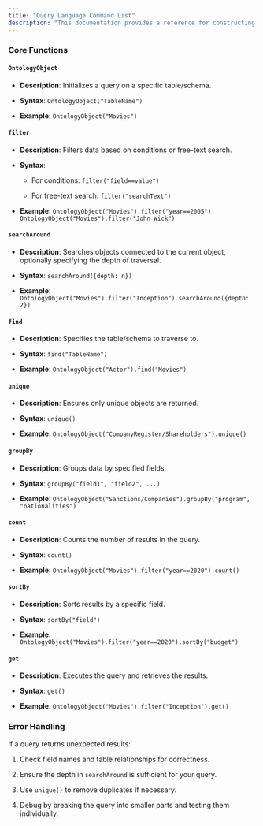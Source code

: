 ```yaml
---
title: "Query Language Command List"
description: "This documentation provides a reference for constructing queries in the ontology graph engine. Queries allow you to search, filter, group, and process data stored in interconnected schemas."
---
```


### **Core Functions**

#### **`OntologyObject`**

* **Description**: Initializes a query on a specific table/schema.

* **Syntax**: `OntologyObject("TableName")`

* **Example**:
  `OntologyObject("Movies")`


#### **`filter`**

* **Description**: Filters data based on conditions or free-text search.

* **Syntax**:

  * For conditions: `filter("field==value")`

  * For free-text search: `filter("searchText")`

* **Example**:
  `OntologyObject("Movies").filter("year==2005")`
  `OntologyObject("Movies").filter("John Wick")`


#### **`searchAround`**

* **Description**: Searches objects connected to the current object, optionally specifying the depth of traversal.

* **Syntax**: `searchAround({depth: n})`

* **Example**:
  `OntologyObject("Movies").filter("Inception").searchAround({depth: 2})`


#### **`find`**

* **Description**: Specifies the table/schema to traverse to.

* **Syntax**: `find("TableName")`

* **Example**:
  `OntologyObject("Actor").find("Movies")`


#### **`unique`**

* **Description**: Ensures only unique objects are returned.

* **Syntax**: `unique()`

* **Example**:
  `OntologyObject("CompanyRegister/Shareholders").unique()`


#### **`groupBy`**

* **Description**: Groups data by specified fields.

* **Syntax**: `groupBy("field1", "field2", ...)`

* **Example**:
  `OntologyObject("Sanctions/Companies").groupBy("program", "nationalities")`


#### **`count`**

* **Description**: Counts the number of results in the query.

* **Syntax**: `count()`

* **Example**:
  `OntologyObject("Movies").filter("year==2020").count()`


#### **`sortBy`**

* **Description**: Sorts results by a specific field.

* **Syntax**: `sortBy("field")`

* **Example**:
  `OntologyObject("Movies").filter("year==2020").sortBy("budget")`


#### **`get`**

* **Description**: Executes the query and retrieves the results.

* **Syntax**: `get()`

* **Example**:
  `OntologyObject("Movies").filter("Inception").get()`



### **Error Handling**

If a query returns unexpected results:

1. Check field names and table relationships for correctness.

2. Ensure the depth in `searchAround` is sufficient for your query.

3. Use `unique()` to remove duplicates if necessary.

4. Debug by breaking the query into smaller parts and testing them individually.
